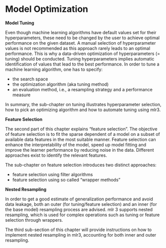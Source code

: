 # Model Optimization {#model-optim}

**Model Tuning**

Even though machine learning algorithms have default values set for their hyperparameters, these need to be changed by the user to achieve optimal performance on the given dataset.
A manual selection of hyperparameter values is not recommended as this approach rarely leads to an optimal performance.
This is why a data-driven optimization of hyperparameters (= tuning) should be conducted.
Tuning hyperparameters implies automatic identification of values that lead to the best performance.
In order to tune a machine learning algorithm, one has to specify:

- the search space
- the optimization algorithm (aka tuning method)
- an evaluation method, i.e., a resampling strategy and a performance measure

In summary, the sub-chapter on tuning illustrates hyperparameter selection, how to pick an optimizing algorithm and how to automate tuning using mlr3.

**Feature Selection** 

The second part of this chapter explains "feature selection".
The objective of feature selection is to fit the sparse dependent of a model on a subset of available data features in the most suitable manner.
Feature selection can enhance the interpretability of the model, speed up model fitting and improve the learner performance by reducing noise in the data.
Different approaches exist to identify the relevant features.

The sub-chapter on feature selection introduces two distinct approaches: 

- feature selection using filter algorithms
- feature selection using so called "wrapper methods"

**Nested Resampling**

In order to get a good estimate of generalization performance and avoid data leakage, both an outer (for tuning/feature selection) and an inner (for the base model) resampling process are advised.
mlr 3 supports nested resampling, which is used for complex operations such as tuning or feature selection through wrappers.

The third sub-section of this chapter will provide instructions on how to implement nested resampling in mlr3, accounting for both inner and outer resampling.
